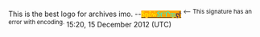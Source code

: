 This is the best logo for archives imo. --<font face="Times New Roman">[[User:Snowstormer|<span style="color:yellow;background:orange">$ṇỗẘ</span>]][[User talk:Snowstormer|<span style="color:cyan;background:orange">$ŧᴼՐṃ</span>]][[Special:Contributions/Cylly1512|<span style="color:navy;background:orange">ȩř</span>]]</font> <sup><-- This signature has an error with encoding.</sup> 15:20, 15 December 2012 (UTC)
